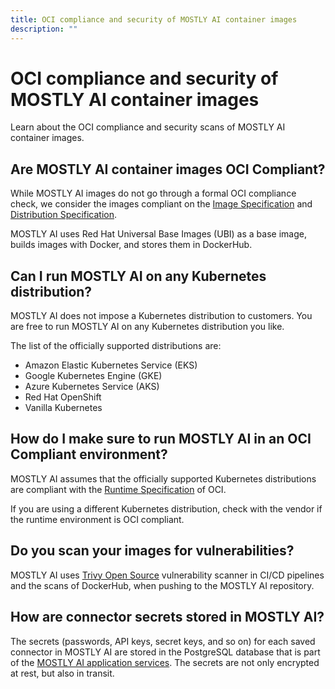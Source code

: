```yaml
---
title: OCI compliance and security of MOSTLY AI container images
description: ""
---
```


# OCI compliance and security of MOSTLY AI container images

Learn about the OCI compliance and security scans of MOSTLY AI container images.

## Are MOSTLY AI container images OCI Compliant?

While MOSTLY AI images do not go through a formal OCI compliance check, we consider the images compliant on the [Image Specification](https://github.com/opencontainers/image-spec) and [Distribution Specification](https://github.com/opencontainers/distribution-spec).

MOSTLY AI uses Red Hat Universal Base Images (UBI) as a base image, builds images with Docker, and stores them in DockerHub.

## Can I run MOSTLY AI on any Kubernetes distribution?

MOSTLY AI does not impose a Kubernetes distribution to customers. You are free to run MOSTLY AI on any Kubernetes distribution you like.

The list of the officially supported distributions are:

* Amazon Elastic Kubernetes Service (EKS)
* Google Kubernetes Engine (GKE)
* Azure Kubernetes Service (AKS)
* Red Hat OpenShift
* Vanilla Kubernetes

## How do I make sure to run MOSTLY AI in an OCI Compliant environment?

MOSTLY AI assumes that the officially supported Kubernetes distributions are compliant with the [Runtime Specification](https://github.com/opencontainers/runtime-spec) of OCI.

If you are using a different Kubernetes distribution, check with the vendor if the runtime environment is OCI compliant.

## Do you scan your images for vulnerabilities?

MOSTLY AI uses [Trivy Open Source](https://trivy.dev/) vulnerability scanner in CI/CD pipelines and the scans of DockerHub, when pushing to the MOSTLY AI repository.

## How are connector secrets stored in MOSTLY AI?

The secrets (passwords, API keys, secret keys, and so on) for each saved connector in MOSTLY AI are stored in the PostgreSQL database that is part of the [MOSTLY AI application services](/install/architecture). The secrets are not only encrypted at rest, but also in transit.
